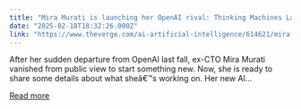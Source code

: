 ```yaml
---
title: "Mira Murati is launching her OpenAI rival: Thinking Machines Lab"
date: "2025-02-18T18:32:26.000Z"
link: "https://www.theverge.com/ai-artificial-intelligence/614621/mira-murati-thinking-machines-lab-openai-competitor-launch"
---
```


After her sudden departure from OpenAI last fall, ex-CTO Mira Murati vanished from public view to start something new. Now, she is ready to share some details about what sheâ€™s working on.
Her new AI...

[Read more](https://www.theverge.com/ai-artificial-intelligence/614621/mira-murati-thinking-machines-lab-openai-competitor-launch)
